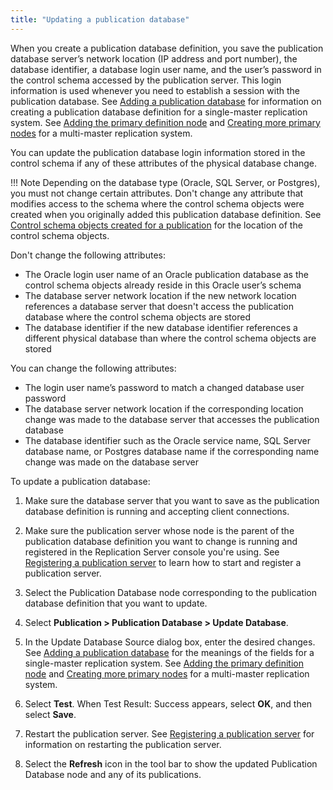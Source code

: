 ```yaml
---
title: "Updating a publication database"
---
```


<div id="updating_pub_database" class="registered_link"></div>

When you create a publication database definition, you save the publication database server’s network location (IP address and port number), the database identifier, a database login user name, and the user’s password in the control schema accessed by the publication server. This login information is used whenever you need to establish a session with the publication database. See [Adding a publication database](../../05_smr_operation/02_creating_publication/02_adding_pub_database/#adding_pub_database) for information on creating a publication database definition for a single-master replication system. See [Adding the primary definition node](../../06_mmr_operation/02_creating_publication_mmr/#adding_pdn) and [Creating more primary nodes](../../06_mmr_operation/03_creating_primary_nodes/#creating_primary_nodes) for a multi-master replication system.

You can update the publication database login information stored in the control schema if any of these attributes of the physical database change.

!!! Note
    Depending on the database type (Oracle, SQL Server, or Postgres), you must not change certain attributes. Don't change any attribute that modifies access to the schema where the control schema objects were created when you originally added this publication database definition. See [Control schema objects created for a publication](../../05_smr_operation/02_creating_publication/04_control_schema_objects_created_for_publication/#control_schema_objects_created_for_publication) for the location of the control schema objects.

Don't change the following attributes:

-   The Oracle login user name of an Oracle publication database as the control schema objects already reside in this Oracle user’s schema
-   The database server network location if the new network location references a database server that doesn't access the publication database where the control schema objects are stored
-   The database identifier if the new database identifier references a different physical database than where the control schema objects are stored

You can change the following attributes:

-   The login user name’s password to match a changed database user password
-   The database server network location if the corresponding location change was made to the database server that accesses the publication database
-   The database identifier such as the Oracle service name, SQL Server database name, or Postgres database name if the corresponding name change was made on the database server

To update a publication database: 

1.  Make sure the database server that you want to save as the publication database definition is running and accepting client connections.

1.  Make sure the publication server whose node is the parent of the publication database definition you want to change is running and registered in the Replication Server console you're using. See [Registering a publication server](../../05_smr_operation/02_creating_publication/01_registering_publication_server/#registering_publication_server) to learn how to start and register a publication server.

1.  Select the Publication Database node corresponding to the publication database definition that you want to update.

1.  Select **Publication > Publication Database > Update Database**. 

1.  In the Update Database Source dialog box, enter the desired changes. See [Adding a publication database](../../05_smr_operation/02_creating_publication/02_adding_pub_database/#adding_pub_database) for the meanings of the fields for a single-master replication system. See [Adding the primary definition node](../../06_mmr_operation/02_creating_publication_mmr/#adding_pdn) and [Creating more primary nodes](../../06_mmr_operation/03_creating_primary_nodes/#creating_primary_nodes) for a multi-master replication system.

1.  Select **Test**. When Test Result: Success appears, select **OK**, and then select **Save**.

1.  Restart the publication server. See [Registering a publication server](../../05_smr_operation/02_creating_publication/01_registering_publication_server/#registering_publication_server) for information on restarting the publication server.

1.  Select the **Refresh** icon in the tool bar to show the updated Publication Database node and any of its publications.

